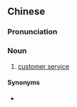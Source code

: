 {{also|顾客服务}}
==Chinese==
{{zh-forms|s=顾客服务|type=22}}

===Pronunciation===
{{zh-pron
|m=gùkè fúwù
|cat=n
}}

===Noun===
{{zh-noun}}

# [[customer service]]

====Synonyms====
* {{zh-l|客服}}